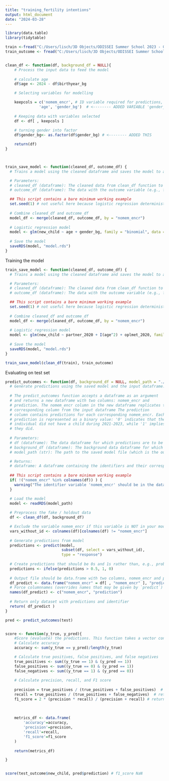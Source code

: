 ```yaml
---
title: "training_fertility intentions"
output: html_document
date: "2024-03-28"
---
```


```r
library(data.table)
library(tidytable)
```


```r
train <-fread("C:/Users/lisch/3D Objects/ODISSEI Summer School 2023 - Gert & Lisa/ODISSEI Summer School 2023 - Gert Stulp/1PreFer data for Eyra/1Data for participants/training_data/PreFer_train_data.csv")
train_outcome <- fread("C:/Users/lisch/3D Objects/ODISSEI Summer School 2023 - Gert & Lisa/ODISSEI Summer School 2023 - Gert Stulp/1PreFer data for Eyra/1Data for participants/training_data/PreFer_train_outcome.csv")



```


```r

clean_df <- function(df, background_df = NULL){
    # Process the input data to feed the model
  
    # calculate age   
    df$age <- 2024 - df$birthyear_bg

    # Selecting variables for modelling

    keepcols = c('nomem_encr', # ID variable required for predictions,
               'age', 'gender_bg')  # <-------- ADDED VARIABLE 'gender_bg'
  
    # Keeping data with variables selected
    df <- df[ , keepcols ]
    
    # turning gender into factor
    df$gender_bg<- as.factor(df$gender_bg) # <-------- ADDED THIS

    return(df)
}



train_save_model <- function(cleaned_df, outcome_df) {
  # Trains a model using the cleaned dataframe and saves the model to a file.

  # Parameters:
  # cleaned_df (dataframe): The cleaned data from clean_df function to be used for training the model.
  # outcome_df (dataframe): The data with the outcome variable (e.g., from PreFer_train_outcome.csv or PreFer_fake_outcome.csv).

  ## This script contains a bare minimum working example
  set.seed(1) # not useful here because logistic regression deterministic
  
  # Combine cleaned_df and outcome_df
  model_df <- merge(cleaned_df, outcome_df, by = "nomem_encr")
  
  # Logistic regression model
  model <- glm(new_child ~ age + gender_bg, family = "binomial", data = model_df) # <-------- ADDED VARIABLE 'gender_bg'
  
  # Save the model
  saveRDS(model, "model.rds")
}

```

Training the model

```r

train_save_model <- function(cleaned_df, outcome_df) {
  # Trains a model using the cleaned dataframe and saves the model to a file.

  # Parameters:
  # cleaned_df (dataframe): The cleaned data from clean_df function to be used for training the model.
  # outcome_df (dataframe): The data with the outcome variable (e.g., from PreFer_train_outcome.csv or PreFer_fake_outcome.csv).

  ## This script contains a bare minimum working example
  set.seed(1) # not useful here because logistic regression deterministic
  
  # Combine cleaned_df and outcome_df
  model_df <- merge(cleaned_df, outcome_df, by = "nomem_encr")
  
  # Logistic regression model
  model <- glm(new_child ~ partner_2020 + I(age^2) + oplmet_2020, family = "binomial", data = model_df)
  
  # Save the model
  saveRDS(model, "model.rds")
}

train_save_model(clean_df(train), train_outcome)


```


Evaluating on test set
```r
predict_outcomes <- function(df, background_df = NULL, model_path = "./model.rds"){
  # Generate predictions using the saved model and the input dataframe.
    
  # The predict_outcomes function accepts a dataframe as an argument
  # and returns a new dataframe with two columns: nomem_encr and
  # prediction. The nomem_encr column in the new dataframe replicates the
  # corresponding column from the input dataframe The prediction
  # column contains predictions for each corresponding nomem_encr. Each
  # prediction is represented as a binary value: '0' indicates that the
  # individual did not have a child during 2021-2023, while '1' implies that
  # they did.
  
  # Parameters:
  # df (dataframe): The data dataframe for which predictions are to be made.
  # background_df (dataframe): The background data dataframe for which predictions are to be made.
  # model_path (str): The path to the saved model file (which is the output of training.R).

  # Returns:
  # dataframe: A dataframe containing the identifiers and their corresponding predictions.
  
  ## This script contains a bare minimum working example
  if( !("nomem_encr" %in% colnames(df)) ) {
    warning("The identifier variable 'nomem_encr' should be in the dataset")
  }

  # Load the model
  model <- readRDS(model_path)
    
  # Preprocess the fake / holdout data
  df <- clean_df(df, background_df)

  # Exclude the variable nomem_encr if this variable is NOT in your model
  vars_without_id <- colnames(df)[colnames(df) != "nomem_encr"]
  
  # Generate predictions from model
  predictions <- predict(model, 
                         subset(df, select = vars_without_id), 
                         type = "response") 
  
  # Create predictions that should be 0s and 1s rather than, e.g., probabilities
  predictions <- ifelse(predictions > 0.5, 1, 0)  
  
  # Output file should be data.frame with two columns, nomem_encr and predictions
  df_predict <- data.frame("nomem_encr" = df[ , "nomem_encr" ], "prediction" = predictions)
  # Force columnnames (overrides names that may be given by `predict`)
  names(df_predict) <- c("nomem_encr", "prediction") 
  
  # Return only dataset with predictions and identifier
  return( df_predict )
}

pred <- predict_outcomes(test)


score <- function(y_true, y_pred){
    #Score (evaluate) the predictions. This function takes a vector containing predicted outcomes and a vector containing the ground truth outcomes.      It calculates the overall prediction accuracy, and precision, recall, and F1 score for having a child and returns a data frame with these values.
    # Calculate accuracy
    accuracy <- sum(y_true == y_pred)/length(y_true)

    # Calculate true positives, false positives, and false negatives
    true_positives <- sum((y_true == 1) & (y_pred == 1))
    false_positives <- sum((y_true == 0) & (y_pred == 1))
    false_negatives <- sum((y_true == 1) & (y_pred == 0))
    
    # Calculate precision, recall, and F1 score
 
    precision = true_positives / (true_positives + false_positives)  # returns NaN if both true positives and false positives = 0
    recall = true_positives / (true_positives + false_negatives)  # returns NaN if both true positives and false negatives = 0 (e.g. only in case there are no positive cases)
    f1_score = 2 * (precision * recall) / (precision + recall) # returns NaN of precision or recall are not defined
   
    
    
    metrics_df <- data.frame(
        'accuracy'=accuracy,
        'precision'=precision,
        'recall'=recall,
        'f1_score'=f1_score
    )
    
    return(metrics_df)

}


score(test_outcome$new_child, pred$prediction) # f1_score NaN

```